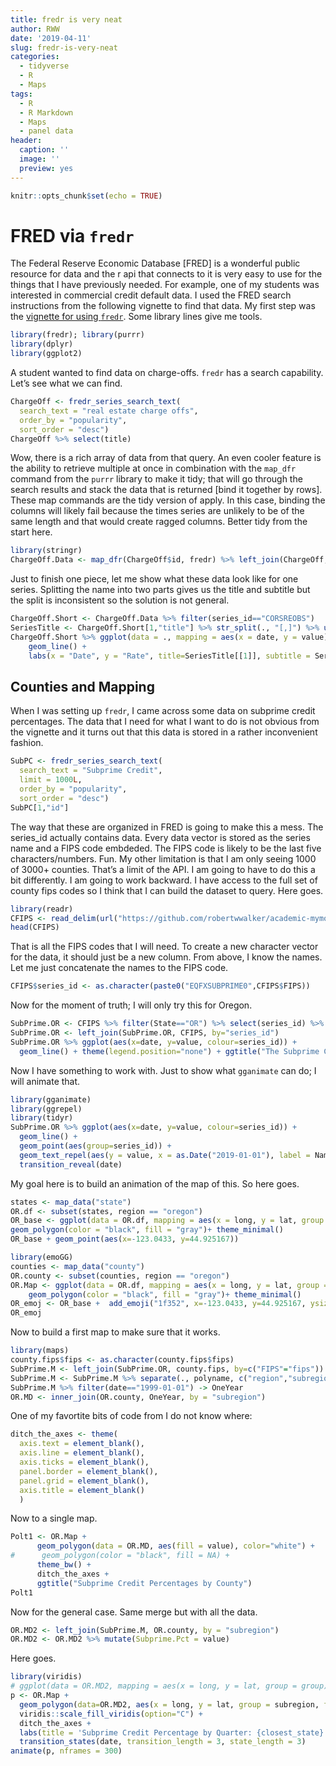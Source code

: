 ---
title: fredr is very neat
author: RWW
date: '2019-04-11'
slug: fredr-is-very-neat
categories:
  - tidyverse
  - R
  - Maps
tags:
  - R
  - R Markdown
  - Maps
  - panel data
header:
  caption: ''
  image: ''
  preview: yes
---

```{r setup, include=FALSE}
knitr::opts_chunk$set(echo = TRUE)
```

# FRED via `fredr`

The Federal Reserve Economic Database [FRED] is a wonderful public resource for data and the r api that connects to it is very easy to use for the things that I have previously needed.  For example, one of my students was interested in commercial credit default data.  I used the FRED search instructions from the following vignette to find that data.  My first step was the [vignette for using `fredr`](https://cran.r-project.org/web/packages/fredr/vignettes/fredr.html).  Some library lines give me tools.  

```{r cars, warning=FALSE}
library(fredr); library(purrr)
library(dplyr)
library(ggplot2)
```

A student wanted to find data on charge-offs.  `fredr` has a search capability.  Let's see what we can find.


```{r COSearch}
ChargeOff <- fredr_series_search_text(
  search_text = "real estate charge offs",
  order_by = "popularity",
  sort_order = "desc")
ChargeOff %>% select(title)
```

Wow, there is a rich array of data from that query.  An even cooler feature is the ability to retrieve multiple at once in combination with the `map_dfr` command from the `purrr` library to make it tidy; that will go through the search results and stack the data that is returned [bind it together by rows].  These map commands are the tidy version of apply.  In this case, binding the columns will likely fail because the times series are unlikely to be of the same length and that would create ragged columns.  Better tidy from the start here.

```{r}
library(stringr)
ChargeOff.Data <- map_dfr(ChargeOff$id, fredr) %>% left_join(ChargeOff, by=c("series_id" = "id"))
```

Just to finish one piece, let me show what these data look like for one series.  Splitting the name into two parts gives us the title and subtitle but the split is inconsistent so the solution is not general.

```{r}
ChargeOff.Short <- ChargeOff.Data %>% filter(series_id=="CORSREOBS") 
SeriesTitle <- ChargeOff.Short[1,"title"] %>% str_split(., "[,]") %>% unlist()
ChargeOff.Short %>% ggplot(data = ., mapping = aes(x = date, y = value)) +
    geom_line() +
    labs(x = "Date", y = "Rate", title=SeriesTitle[[1]], subtitle = SeriesTitle[[2]] )
```

## Counties and Mapping

When I was setting up `fredr`, I came across some data on subprime credit percentages.  The data that I need for what I want to do is not obvious from the vignette and it turns out that this data is stored in a rather inconvenient fashion.

```{r pressure, echo=FALSE}
SubPC <- fredr_series_search_text(
  search_text = "Subprime Credit",
  limit = 1000L,
  order_by = "popularity",
  sort_order = "desc")
SubPC[1,"id"]
```

The way that these are organized in FRED is going to make this a mess.  The series_id actually contains data.  Every data vector is stored as the series name and a FIPS code embdeded.  The FIPS code is likely to be the last five characters/numbers.  Fun.  My other limitation is that I am only seeing 1000 of 3000+ counties.  That's a limit of the API.  I am going to have to do this a bit differently.  I am going to work backward.  I have access to the full set of county fips codes so I think that I can build the dataset to query.  Here goes.

```{r}
library(readr)
CFIPS <- read_delim(url("https://github.com/robertwwalker/academic-mymod/raw/master/data/COUNTYFIPS.txt"), "\t", escape_double = FALSE, trim_ws = TRUE)
head(CFIPS)
```

That is all the FIPS codes that I will need.  To create a new character vector for the data, it should just be a new column.  From above, I know the names.  Let me just concatenate the names to the FIPS code.

```{r}
CFIPS$series_id <- as.character(paste0("EQFXSUBPRIME0",CFIPS$FIPS))
```

Now for the moment of truth; I will only try this for Oregon.

```{r}
SubPrime.OR <- CFIPS %>% filter(State=="OR") %>% select(series_id) %>% unlist() %>% map_dfr(., fredr)
SubPrime.OR <- left_join(SubPrime.OR, CFIPS, by="series_id")
SubPrime.OR %>% ggplot(aes(x=date, y=value, colour=series_id)) +
  geom_line() + theme(legend.position="none") + ggtitle("The Subprime Credit Rate Across Oregon Counties")
```

Now I have something to work with.  Just to show what `gganimate` can do; I will animate that.

```{r}
library(gganimate)
library(ggrepel)
library(tidyr)
SubPrime.OR %>% ggplot(aes(x=date, y=value, colour=series_id)) +
  geom_line() + 
  geom_point(aes(group=series_id)) +
  geom_text_repel(aes(y = value, x = as.Date("2019-01-01"), label = Name), hjust = 1, nudge_x = 8) + theme(legend.position="none") + labs(title='The Subprime Credit Rate Across Oregon Counties: {frame_along}', y ="Subprime Rate") +
  transition_reveal(date)
```


My goal here is to build an animation of the map of this.  So here goes.

```{r}
states <- map_data("state")
OR.df <- subset(states, region == "oregon")
OR_base <- ggplot(data = OR.df, mapping = aes(x = long, y = lat, group = group)) +
geom_polygon(color = "black", fill = "gray")+ theme_minimal() 
OR_base + geom_point(aes(x=-123.0433, y=44.925167))
```

```{r}
library(emoGG)
counties <- map_data("county")
OR.county <- subset(counties, region == "oregon")
OR.Map <- ggplot(data = OR.df, mapping = aes(x = long, y = lat, group = group)) + 
    geom_polygon(color = "black", fill = "gray")+ theme_minimal() 
OR_emoj <- OR_base +  add_emoji("1f352", x=-123.0433, y=44.925167, ysize=0.5)
OR_emoj
```

Now to build a first map to make sure that it works.

```{r}
library(maps)
county.fips$fips <- as.character(county.fips$fips)
SubPrime.M <- left_join(SubPrime.OR, county.fips, by=c("FIPS"="fips"))
SubPrime.M <- SubPrime.M %>% separate(., polyname, c("region","subregion"), sep=",")
SubPrime.M %>% filter(date=="1999-01-01") -> OneYear
OR.MD <- inner_join(OR.county, OneYear, by = "subregion")
```

One of my favortite bits of code from I do not know where:

```{r}
ditch_the_axes <- theme(
  axis.text = element_blank(),
  axis.line = element_blank(),
  axis.ticks = element_blank(),
  panel.border = element_blank(),
  panel.grid = element_blank(),
  axis.title = element_blank()
  )
```

Now to a single map.

```{r}
Polt1 <- OR.Map + 
      geom_polygon(data = OR.MD, aes(fill = value), color="white") +
#      geom_polygon(color = "black", fill = NA) +
      theme_bw() +
      ditch_the_axes +
      ggtitle("Subprime Credit Percentages by County")
Polt1
```

Now for the general case.  Same merge but with all the data.

```{r}
OR.MD2 <- left_join(SubPrime.M, OR.county, by = "subregion")
OR.MD2 <- OR.MD2 %>% mutate(Subprime.Pct = value)
```

Here goes.

```{r}
library(viridis)
# ggplot(data = OR.MD2, mapping = aes(x = long, y = lat, group = group)) +
p <- OR.Map +
  geom_polygon(data=OR.MD2, aes(x = long, y = lat, group = subregion, fill = Subprime.Pct), color="white") +
  viridis::scale_fill_viridis(option="C") +   
  ditch_the_axes +
  labs(title = 'Subprime Credit Percentage by Quarter: {closest_state}') +
  transition_states(date, transition_length = 3, state_length = 3)
animate(p, nframes = 300)
```

